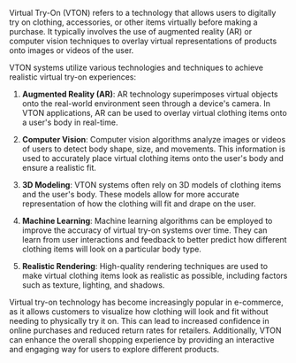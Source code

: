 Virtual Try-On (VTON) refers to a technology that allows users to digitally try on clothing, accessories, or other items virtually before making a purchase. It typically involves the use of augmented reality (AR) or computer vision techniques to overlay virtual representations of products onto images or videos of the user.

VTON systems utilize various technologies and techniques to achieve realistic virtual try-on experiences:

1. **Augmented Reality (AR)**: AR technology superimposes virtual objects onto the real-world environment seen through a device's camera. In VTON applications, AR can be used to overlay virtual clothing items onto a user's body in real-time.

2. **Computer Vision**: Computer vision algorithms analyze images or videos of users to detect body shape, size, and movements. This information is used to accurately place virtual clothing items onto the user's body and ensure a realistic fit.

3. **3D Modeling**: VTON systems often rely on 3D models of clothing items and the user's body. These models allow for more accurate representation of how the clothing will fit and drape on the user.

4. **Machine Learning**: Machine learning algorithms can be employed to improve the accuracy of virtual try-on systems over time. They can learn from user interactions and feedback to better predict how different clothing items will look on a particular body type.

5. **Realistic Rendering**: High-quality rendering techniques are used to make virtual clothing items look as realistic as possible, including factors such as texture, lighting, and shadows.

Virtual try-on technology has become increasingly popular in e-commerce, as it allows customers to visualize how clothing will look and fit without needing to physically try it on. This can lead to increased confidence in online purchases and reduced return rates for retailers. Additionally, VTON can enhance the overall shopping experience by providing an interactive and engaging way for users to explore different products.